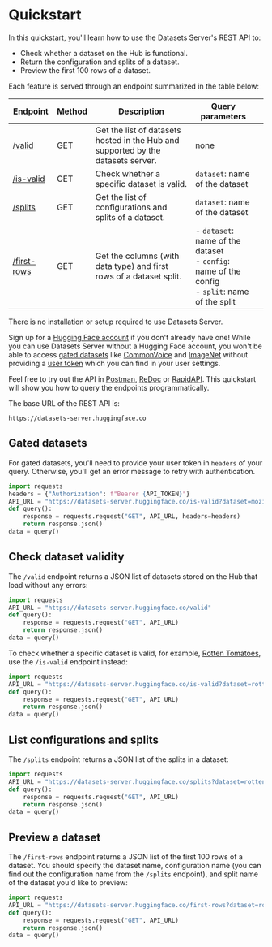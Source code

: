 # Quickstart

In this quickstart, you'll learn how to use the Datasets Server's REST API to:

* Check whether a dataset on the Hub is functional.
* Return the configuration and splits of a dataset.
* Preview the first 100 rows of a dataset.

Each feature is served through an endpoint summarized in the table below:

| Endpoint                    | Method | Description                                                                      | Query parameters                                                                                   |   |
|-----------------------------|--------|----------------------------------------------------------------------------------|----------------------------------------------------------------------------------------------------|---|
| [/valid](.valid)            | GET    | Get the list of datasets hosted in the Hub and supported by the datasets server. | none                                                                                               |   |
| [/is-valid](.valid)         | GET    | Check whether a specific dataset is valid.                                       | `dataset`: name of the dataset                                                                     |   |
| [/splits](./splits)         | GET    | Get the list of configurations and splits of a dataset.                          | `dataset`: name of the dataset                                                                     |   |
| [/first-rows](./first-rows) | GET    | Get the columns (with data type) and first rows of a dataset split.              | - `dataset`: name of the dataset<br>- `config`: name of the config<br>- `split`: name of the split |   |

There is no installation or setup required to use Datasets Server.

<Tip>
  
Sign up for a [Hugging Face account](hf.co/join) if you don't already have one! While you can use Datasets Server without a Hugging Face account, you won't be able to access [gated datasets](https://huggingface.co/docs/hub/datasets-gated) like [CommonVoice](https://huggingface.co/datasets/mozilla-foundation/common_voice_10_0) and [ImageNet](https://huggingface.co/datasets/imagenet-1k) without providing a [user token](https://huggingface.co/settings/tokens) which you can find in your user settings.
  
</Tip>

Feel free to try out the API in [Postman](https://www.postman.com/huggingface/workspace/hugging-face-apis/documentation/23242779-d068584e-96d1-4d92-a703-7cb12cbd8053), [ReDoc](https://redocly.github.io/redoc/?url=https://datasets-server.huggingface.co/openapi.json) or [RapidAPI](https://rapidapi.com/hugging-face-hugging-face-default/api/hugging-face-datasets-api/). This quickstart will show you how to query the endpoints programmatically.

The base URL of the REST API is:

```
https://datasets-server.huggingface.co
```

## Gated datasets

For gated datasets, you'll need to provide your user token in `headers` of your query. Otherwise, you'll get an error message to retry with authentication.

```py
import requests
headers = {"Authorization": f"Bearer {API_TOKEN}"}
API_URL = "https://datasets-server.huggingface.co/is-valid?dataset=mozilla-foundation/common_voice_10_0"
def query():
    response = requests.request("GET", API_URL, headers=headers)
    return response.json()
data = query()
```

## Check dataset validity

The `/valid` endpoint returns a JSON list of datasets stored on the Hub that load without any errors:

```py
import requests
API_URL = "https://datasets-server.huggingface.co/valid"
def query():
    response = requests.request("GET", API_URL)
    return response.json()
data = query()
```

To check whether a specific dataset is valid, for example, [Rotten Tomatoes](https://huggingface.co/datasets/rotten_tomatoes), use the `/is-valid` endpoint instead:

```py
import requests
API_URL = "https://datasets-server.huggingface.co/is-valid?dataset=rotten_tomatoes"
def query():
    response = requests.request("GET", API_URL)
    return response.json()
data = query()
```

## List configurations and splits

The `/splits` endpoint returns a JSON list of the splits in a dataset:

```py
import requests
API_URL = "https://datasets-server.huggingface.co/splits?dataset=rotten_tomatoes"
def query():
    response = requests.request("GET", API_URL)
    return response.json()
data = query()
```

## Preview a dataset

The `/first-rows` endpoint returns a JSON list of the first 100 rows of a dataset. You should specify the dataset name, configuration name (you can find out the configuration name from the `/splits` endpoint), and split name of the dataset you'd like to preview:

```py
import requests
API_URL = "https://datasets-server.huggingface.co/first-rows?dataset=rotten_tomatoes&config=default&split=train"
def query():
    response = requests.request("GET", API_URL)
    return response.json()
data = query()
```
